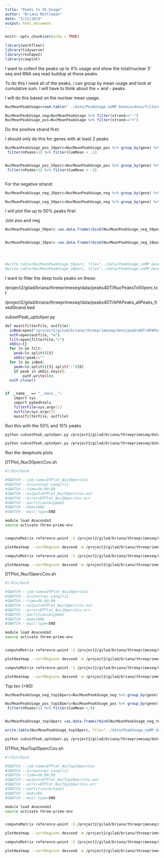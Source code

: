 ```yaml
---
title: "Peaks to X% Usage"
author: "Briana Mittleman"
date: "3/11/2019"
output: html_document
---
```


```r
knitr::opts_chunk$set(echo = TRUE)
```


```r
library(workflowr)
library(tidyverse)
library(reshape2)
library(cowplot)
```

I want to collect the peaks up to X% usage and show the total/nuclear 3' seq and RNA seq read buildup at these peaks.

To do this I need all of the peaks, i can group by mean usage and look at cumulative sum. I will have to think about the + and - peaks.  

I will do this based on the nuclear mean usage. 
```r
NucMeanPeakUsage=read.table("../data/PeakUsage_noMP_GeneLocAnno/filtered_APApeaks_merged_allchrom_refseqGenes.GeneLocAnno.NoMP_sm_quant.Nuclear_fixed.pheno.5percPeaks.txt",stringsAsFactors = F, col.names = c("chr", "start","end", "gene", "strand", "peak", "meanUsage"))

NucMeanPeakUsage_neg=NucMeanPeakUsage %>% filter(strand=="-")
NucMeanPeakUsage_pos=NucMeanPeakUsage %>% filter(strand=="+")
```


Do the positive strand first:

I should only do this for genes with at least 2 peaks 

```r
NucMeanPeakUsage_pos_10perc=NucMeanPeakUsage_pos %>% group_by(gene) %>% mutate(CumMean=cumsum(meanUsage), nPeaks=n()) %>%
 filter(nPeaks>1) %>% filter(CumMean < .1)


NucMeanPeakUsage_pos_50perc=NucMeanPeakUsage_pos %>% group_by(gene) %>% mutate(CumMean=cumsum(meanUsage), nPeaks=n()) %>%
 filter(nPeaks>1) %>% filter(CumMean < .5)
   
```


For the negative strand:

```r
NucMeanPeakUsage_neg_10perc=NucMeanPeakUsage_neg %>% group_by(gene) %>% mutate(CumMean=rev(cumsum(rev(meanUsage))), nPeaks=n()) %>% filter(nPeaks>1)  %>% filter(CumMean < .1)

NucMeanPeakUsage_neg_50perc=NucMeanPeakUsage_neg %>% group_by(gene) %>% mutate(CumMean=rev(cumsum(rev(meanUsage))), nPeaks=n()) %>% filter(nPeaks>1)  %>% filter(CumMean < .5)


```


I will plot the up to 50% peaks first:

Join pos and neg

```r
NucMeanPeakUsage_50perc =as.data.frame(rbind(NucMeanPeakUsage_neg_50perc, NucMeanPeakUsage_pos_50perc))


NucMeanPeakUsage_10perc =as.data.frame(rbind(NucMeanPeakUsage_neg_10perc, NucMeanPeakUsage_pos_10perc))




#write.table(NucMeanPeakUsage_50perc, file="../data/PeakUsage_noMP_GeneLocAnno/NucPeaksTo50perc.txt", sep="\t", row.names = F, col.names = F,quote=F)
#write.table(NucMeanPeakUsage_10perc, file="../data/PeakUsage_noMP_GeneLocAnno/NucPeaksTo10perc.txt", sep="\t", row.names = F, col.names = F,quote=F)
```


I want to filter the deep tools peaks on these:  

/project2/gilad/briana/threeprimeseq/data/peaks4DT/NucPeaksTo50perc.txt 

/project2/gilad/briana/threeprimeseq/data/peaks4DT/APAPeaks_allPeaks_fixedStrand.bed

subsetPeak_uptoXper.py
```bash
def main(filterFile, outfile):
  inBed=open("/project2/gilad/briana/threeprimeseq/data/peaks4DT/APAPeaks_allPeaks_fixedStrand.bed", "r")
  outF=open(outfile, "w")
  filt=open(filterFile,"r")
  okDic={}
  for ln in filt: 
    peak=ln.split()[5]
    okDic[peak]=""
  for ln in inBed: 
    peak=ln.split()[3].split(":")[0]
    if peak in okDic.keys():
        outF.write(ln)
  outF.close()    


if __name__ == "__main__":
    import sys
    import pybedtools
    filterFile=sys.argv[1]
    outfile=sys.argv[2]
    main(filterFile, outfile) 
```



Run this with the 50% and 10% peaks  

```bash
python subsetPeak_uptoXper.py /project2/gilad/briana/threeprimeseq/data/peaks4DT/NucPeaksTo50perc.txt /project2/gilad/briana/threeprimeseq/data/peaks4DT/APAPeaks_NucPeakto50perc_fixedStrand.bed
```

```bash
python subsetPeak_uptoXper.py /project2/gilad/briana/threeprimeseq/data/peaks4DT/NucPeaksTo10perc.txt /project2/gilad/briana/threeprimeseq/data/peaks4DT/APAPeaks_NucPeakto10perc_fixedStrand.bed
```



Run the deeptools plots

DTPlot_Nuc50percCov.sh
```bash
#!/bin/bash

#SBATCH --job-name=DTPlot_Nuc50percCov
#SBATCH --account=pi-yangili1
#SBATCH --time=36:00:00
#SBATCH --output=DTPlot_Nuc50percCov.out
#SBATCH --error=DTPlot_Nuc50percCov.err
#SBATCH --partition=bigmem2
#SBATCH --mem=100G
#SBATCH --mail-type=END

module load Anaconda3
source activate three-prime-env


computeMatrix reference-point -S /project2/gilad/briana/threeprimeseq/data/mergedBW/Total_MergedBamCoverage.bw /project2/gilad/briana/threeprimeseq/data/mergedBW/Nuclear_MergedBamCoverage.bw -R /project2/gilad/briana/threeprimeseq/data/peaks4DT/APAPeaks_NucPeakto50perc_fixedStrand.bed -b 500 -a 500  -out /project2/gilad/briana/threeprimeseq/data/DT_up2Xperc/BothFrac_nuc50perc_Nompfilt.gz

plotHeatmap --sortRegions descend -m /project2/gilad/briana/threeprimeseq/data/DT_up2Xperc/BothFrac_nuc50perc_Nompfilt.gz --refPointLabel "PAS" --plotTitle "Combined Reads at PAS up to 50%" --heatmapHeight 7 --colorMap YlGnBu  -out /project2/gilad/briana/threeprimeseq/data/DT_up2Xperc/BothFrac_nuc50perc_Nompfilt.png

computeMatrix reference-point -S /project2/gilad/briana/threeprimeseq/data/rnaseq_bw/RNAseqGeuvadis_STAR_6samp_MergedBams.sort.bw -R /project2/gilad/briana/threeprimeseq/data/peaks4DT/APAPeaks_NucPeakto50perc_fixedStrand.bed -b 500 -a 500  -out /project2/gilad/briana/threeprimeseq/data/DT_up2Xperc/RNA_nuc50perc_Nompfilt.gz

plotHeatmap --sortRegions descend -m /project2/gilad/briana/threeprimeseq/data/DT_up2Xperc/RNA_nuc50perc_Nompfilt.gz --refPointLabel "PAS" --plotTitle "RNA seq at PAS up to 50%" --heatmapHeight 7 --colorMap YlGnBu  -out /project2/gilad/briana/threeprimeseq/data/DT_up2Xperc/RNA_nuc50perc_Nompfilt.png


```


DTPlot_Nuc10percCov.sh
```bash
#!/bin/bash

#SBATCH --job-name=DTPlot_Nuc10percCov
#SBATCH --account=pi-yangili1
#SBATCH --time=36:00:00
#SBATCH --output=DTPlot_Nuc10percCov.out
#SBATCH --error=DTPlot_Nuc10percCov.err
#SBATCH --partition=bigmem2
#SBATCH --mem=100G
#SBATCH --mail-type=END

module load Anaconda3
source activate three-prime-env


computeMatrix reference-point -S /project2/gilad/briana/threeprimeseq/data/mergedBW/Total_MergedBamCoverage.bw /project2/gilad/briana/threeprimeseq/data/mergedBW/Nuclear_MergedBamCoverage.bw -R /project2/gilad/briana/threeprimeseq/data/peaks4DT/APAPeaks_NucPeakto10perc_fixedStrand.bed -b 500 -a 500  -out /project2/gilad/briana/threeprimeseq/data/DT_up2Xperc/BothFrac_nuc10perc_Nompfilt.gz

plotHeatmap --sortRegions descend -m /project2/gilad/briana/threeprimeseq/data/DT_up2Xperc/BothFrac_nuc10perc_Nompfilt.gz --refPointLabel "PAS" --plotTitle "Combined Reads at PAS up to 10%" --heatmapHeight 7 --colorMap YlGnBu  -out /project2/gilad/briana/threeprimeseq/data/DT_up2Xperc/BothFrac_nuc10perc_Nompfilt.png

computeMatrix reference-point -S /project2/gilad/briana/threeprimeseq/data/rnaseq_bw/RNAseqGeuvadis_STAR_6samp_MergedBams.sort.bw -R /project2/gilad/briana/threeprimeseq/data/peaks4DT/APAPeaks_NucPeakto10perc_fixedStrand.bed -b 500 -a 500  -out /project2/gilad/briana/threeprimeseq/data/DT_up2Xperc/RNA_nuc10perc_Nompfilt.gz

plotHeatmap --sortRegions descend -m /project2/gilad/briana/threeprimeseq/data/DT_up2Xperc/RNA_nuc10perc_Nompfilt.gz --refPointLabel "PAS" --plotTitle "RNA seq at PAS up to 10%" --heatmapHeight 7 --colorMap YlGnBu  -out /project2/gilad/briana/threeprimeseq/data/DT_up2Xperc/RNA_nuc10perc_Nompfilt.png


```


Top ten (>90)  

```r
NucMeanPeakUsage_neg_top10perc=NucMeanPeakUsage_neg %>% group_by(gene) %>% mutate(CumMean=rev(cumsum(rev(meanUsage))), nPeaks=n()) %>% filter(nPeaks>1)  %>% filter(CumMean > .9)

NucMeanPeakUsage_pos_top10perc=NucMeanPeakUsage_pos %>% group_by(gene) %>% mutate(CumMean=cumsum(meanUsage), nPeaks=n()) %>%
 filter(nPeaks>1) %>% filter(CumMean <.9)


NucMeanPeakUsage_top10perc =as.data.frame(rbind(NucMeanPeakUsage_neg_top10perc, NucMeanPeakUsage_pos_top10perc))

write.table(NucMeanPeakUsage_top10perc, file="../data/PeakUsage_noMP_GeneLocAnno/NucPeaksTOP10perc.txt", sep="\t", row.names = F, col.names = F,quote=F)

```


```bash
python subsetPeak_uptoXper.py /project2/gilad/briana/threeprimeseq/data/peaks4DT/NucPeaksTOP10perc.txt /project2/gilad/briana/threeprimeseq/data/peaks4DT/APAPeaks_NucPeakTOP10perc_fixedStrand.bed
```


DTPlot_NucTop10percCov.sh
```bash
#!/bin/bash

#SBATCH --job-name=DTPlot_NucTop10percCov
#SBATCH --account=pi-yangili1
#SBATCH --time=36:00:00
#SBATCH --output=DTPlot_NucTop10percCov.out
#SBATCH --error=DTPlot_NucTop10percCov.err
#SBATCH --partition=broadwl
#SBATCH --mem=36G
#SBATCH --mail-type=END

module load Anaconda3
source activate three-prime-env


computeMatrix reference-point -S /project2/gilad/briana/threeprimeseq/data/mergedBW/Total_MergedBamCoverage.bw /project2/gilad/briana/threeprimeseq/data/mergedBW/Nuclear_MergedBamCoverage.bw -R /project2/gilad/briana/threeprimeseq/data/peaks4DT/APAPeaks_NucPeakTOP10perc_fixedStrand.bed -b 500 -a 500  -out /project2/gilad/briana/threeprimeseq/data/DT_up2Xperc/BothFrac_nucTop10perc_Nompfilt.gz

plotHeatmap --sortRegions descend -m /project2/gilad/briana/threeprimeseq/data/DT_up2Xperc/BothFrac_nucTop10perc_Nompfilt.gz --refPointLabel "PAS" --plotTitle "Combined Reads at PAS up to 10%" --heatmapHeight 7 --colorMap YlGnBu  -out /project2/gilad/briana/threeprimeseq/data/DT_up2Xperc/BothFrac_nucTop10perc_Nompfilt.png

computeMatrix reference-point -S /project2/gilad/briana/threeprimeseq/data/rnaseq_bw/RNAseqGeuvadis_STAR_6samp_MergedBams.sort.bw -R /project2/gilad/briana/threeprimeseq/data/peaks4DT/APAPeaks_NucPeakTOP10perc_fixedStrand.bed -b 500 -a 500  -out /project2/gilad/briana/threeprimeseq/data/DT_up2Xperc/RNA_nucTop10perc_Nompfilt.gz

plotHeatmap --sortRegions descend -m /project2/gilad/briana/threeprimeseq/data/DT_up2Xperc/RNA_nucTop10perc_Nompfilt.gz --refPointLabel "PAS" --plotTitle "RNA seq at PAS up to 10%" --heatmapHeight 7 --colorMap YlGnBu  -out /project2/gilad/briana/threeprimeseq/data/DT_up2Xperc/RNA_nucTop10perc_Nompfilt.png


```
